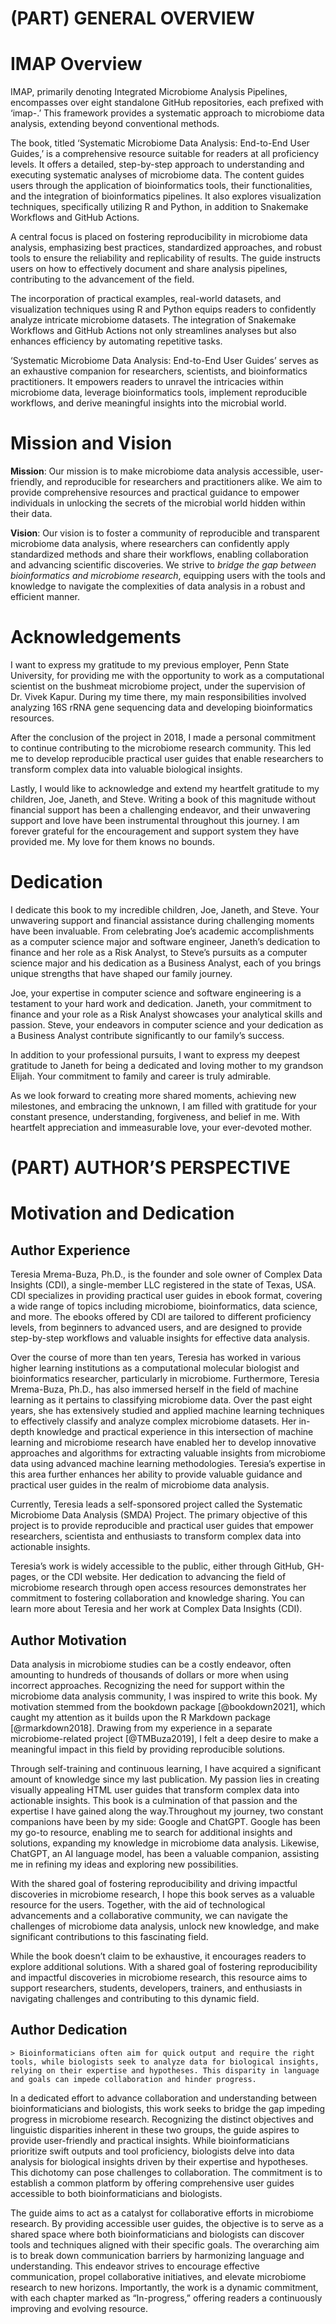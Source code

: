 # (PART) GENERAL OVERVIEW {-}

# IMAP Overview {-}

IMAP, primarily denoting Integrated Microbiome Analysis Pipelines, encompasses over eight standalone GitHub repositories, each prefixed with 'imap-.' This framework provides a systematic approach to microbiome data analysis, extending beyond conventional methods.

The book, titled 'Systematic Microbiome Data Analysis: End-to-End User Guides,' is a comprehensive resource suitable for readers at all proficiency levels. It offers a detailed, step-by-step approach to understanding and executing systematic analyses of microbiome data. The content guides users through the application of bioinformatics tools, their functionalities, and the integration of bioinformatics pipelines. It also explores visualization techniques, specifically utilizing R and Python, in addition to Snakemake Workflows and GitHub Actions.

A central focus is placed on fostering reproducibility in microbiome data analysis, emphasizing best practices, standardized approaches, and robust tools to ensure the reliability and replicability of results. The guide instructs users on how to effectively document and share analysis pipelines, contributing to the advancement of the field.

The incorporation of practical examples, real-world datasets, and visualization techniques using R and Python equips readers to confidently analyze intricate microbiome datasets. The integration of Snakemake Workflows and GitHub Actions not only streamlines analyses but also enhances efficiency by automating repetitive tasks.

'Systematic Microbiome Data Analysis: End-to-End User Guides' serves as an exhaustive companion for researchers, scientists, and bioinformatics practitioners. It empowers readers to unravel the intricacies within microbiome data, leverage bioinformatics tools, implement reproducible workflows, and derive meaningful insights into the microbial world.

# Mission and Vision {-}

**Mission**: Our mission is to make microbiome data analysis accessible, user-friendly, and reproducible for researchers and practitioners alike. We aim to provide comprehensive resources and practical guidance to empower individuals in unlocking the secrets of the microbial world hidden within their data.

**Vision**: Our vision is to foster a community of reproducible and transparent microbiome data analysis, where researchers can confidently apply standardized methods and share their workflows, enabling collaboration and advancing scientific discoveries. We strive to *bridge the gap between bioinformatics and microbiome research*, equipping users with the tools and knowledge to navigate the complexities of data analysis in a robust and efficient manner.


# Acknowledgements {-}

I want to express my gratitude to my previous employer, Penn State University, for providing me with the opportunity to work as a computational scientist on the bushmeat microbiome project, under the supervision of Dr. Vivek Kapur. During my time there, my main responsibilities involved analyzing 16S rRNA gene sequencing data and developing bioinformatics resources.

After the conclusion of the project in 2018, I made a personal commitment to continue contributing to the microbiome research community. This led me to develop reproducible practical user guides that enable researchers to transform complex data into valuable biological insights.

Lastly, I would like to acknowledge and extend my heartfelt gratitude to my children, Joe, Janeth, and Steve. Writing a book of this magnitude without financial support has been a challenging endeavor, and their unwavering support and love have been instrumental throughout this journey. I am forever grateful for the encouragement and support system they have provided me. My love for them knows no bounds.

# Dedication {-}

I dedicate this book to my incredible children, Joe, Janeth, and Steve. Your unwavering support and financial assistance during challenging moments have been invaluable. From celebrating Joe's academic accomplishments as a computer science major and software engineer, Janeth's dedication to finance and her role as a Risk Analyst, to Steve's pursuits as a computer science major and his dedication as a Business Analyst, each of you brings unique strengths that have shaped our family journey.

Joe, your expertise in computer science and software engineering is a testament to your hard work and dedication. Janeth, your commitment to finance and your role as a Risk Analyst showcases your analytical skills and passion. Steve, your endeavors in computer science and your dedication as a Business Analyst contribute significantly to our family's success.

In addition to your professional pursuits, I want to express my deepest gratitude to Janeth for being a dedicated and loving mother to my grandson Elijah. Your commitment to family and career is truly admirable.

As we look forward to creating more shared moments, achieving new milestones, and embracing the unknown, I am filled with gratitude for your constant presence, understanding, forgiveness, and belief in me. With heartfelt appreciation and immeasurable love, your ever-devoted mother.


# (PART) AUTHOR'S PERSPECTIVE {-}

# Motivation and Dedication {-}

## Author Experience {-}
Teresia Mrema-Buza, Ph.D., is the founder and sole owner of Complex Data Insights (CDI), a single-member LLC registered in the state of Texas, USA. CDI specializes in providing practical user guides in ebook format, covering a wide range of topics including microbiome, bioinformatics, data science, and more. The ebooks offered by CDI are tailored to different proficiency levels, from beginners to advanced users, and are designed to provide step-by-step workflows and valuable insights for effective data analysis.

Over the course of more than ten years, Teresia has worked in various higher learning institutions as a computational molecular biologist and bioinformatics researcher, particularly in microbiome. Furthermore, Teresia Mrema-Buza, Ph.D., has also immersed herself in the field of machine learning as it pertains to classifying microbiome data. Over the past eight years, she has extensively studied and applied machine learning techniques to effectively classify and analyze complex microbiome datasets. Her in-depth knowledge and practical experience in this intersection of machine learning and microbiome research have enabled her to develop innovative approaches and algorithms for extracting valuable insights from microbiome data using advanced machine learning methodologies. Teresia's expertise in this area further enhances her ability to provide valuable guidance and practical user guides in the realm of microbiome data analysis.

Currently, Teresia leads a self-sponsored project called the Systematic Microbiome Data Analysis (SMDA) Project. The primary objective of this project is to provide reproducible and practical user guides that empower researchers, scientista and enthusiasts to transform complex data into actionable insights.

Teresia's work is widely accessible to the public, either through GitHub, GH-pages, or the CDI website. Her dedication to advancing the field of microbiome research through open access resources demonstrates her commitment to fostering collaboration and knowledge sharing. You can learn more about Teresia and her work at Complex Data Insights (CDI). 


## Author Motivation {-}

Data analysis in microbiome studies can be a costly endeavor, often amounting to hundreds of thousands of dollars or more when using incorrect approaches. Recognizing the need for support within the microbiome data analysis community, I was inspired to write this book. My motivation stemmed from the bookdown package [@bookdown2021], which caught my attention as it builds upon the R Markdown package [@rmarkdown2018]. Drawing from my experience in a separate microbiome-related project [@TMBuza2019], I felt a deep desire to make a meaningful impact in this field by providing reproducible solutions.

Through self-training and continuous learning, I have acquired a significant amount of knowledge since my last publication. My passion lies in creating visually appealing HTML user guides that transform complex data into actionable insights. This book is a culmination of that passion and the expertise I have gained along the way.Throughout my journey, two constant companions have been by my side: Google and ChatGPT. Google has been my go-to resource, enabling me to search for additional insights and solutions, expanding my knowledge in microbiome data analysis. Likewise, ChatGPT, an AI language model, has been a valuable companion, assisting me in refining my ideas and exploring new possibilities.

With the shared goal of fostering reproducibility and driving impactful discoveries in microbiome research, I hope this book serves as a valuable resource for the users. Together, with the aid of technological advancements and a collaborative community, we can navigate the challenges of microbiome data analysis, unlock new knowledge, and make significant contributions to this fascinating field.

While the book doesn't claim to be exhaustive, it encourages readers to explore additional solutions. With a shared goal of fostering reproducibility and impactful discoveries in microbiome research, this resource aims to support researchers, students, developers, trainers, and enthusiasts in navigating challenges and contributing to this dynamic field.

## Author Dedication {-}
```block
> Bioinformaticians often aim for quick output and require the right tools, while biologists seek to analyze data for biological insights, relying on their expertise and hypotheses. This disparity in language and goals can impede collaboration and hinder progress.
```
In a dedicated effort to advance collaboration and understanding between bioinformaticians and biologists, this work seeks to bridge the gap impeding progress in microbiome research. Recognizing the distinct objectives and linguistic disparities inherent in these two groups, the guide aspires to provide user-friendly and practical insights. While bioinformaticians prioritize swift outputs and tool proficiency, biologists delve into data analysis for biological insights driven by their expertise and hypotheses. This dichotomy can pose challenges to collaboration. The commitment is to establish a common platform by offering comprehensive user guides accessible to both bioinformaticians and biologists.

The guide aims to act as a catalyst for collaborative efforts in microbiome research. By providing accessible user guides, the objective is to serve as a shared space where both bioinformaticians and biologists can discover tools and techniques aligned with their specific goals. The overarching aim is to break down communication barriers by harmonizing language and understanding. This endeavor strives to encourage effective communication, propel collaborative initiatives, and elevate microbiome research to new horizons. Importantly, the work is a dynamic commitment, with each chapter marked as "In-progress," offering readers a continuously improving and evolving resource.
